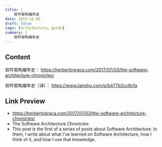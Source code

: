 ```yaml
---
title: |
    软件架构编年史
date: 2019-12-05
draft: false
tags: [architecture, guide]
summary: |
    软件架构编年史
---
```


## Content

软件架构编年史：
https://herbertograca.com/2017/07/03/the-software-architecture-chronicles/

软件架构编年史（译）：
https://www.jianshu.com/p/b477b2cc6cfa

## Link Preview

- https://herbertograca.com/2017/07/03/the-software-architecture-chronicles/
- The Software Architecture Chronicles
- This post is the first of a series of posts about Software Architecture. In them, I write about what I’ve learned on Software Architecture, how I think of it, and how I use that knowledge.
